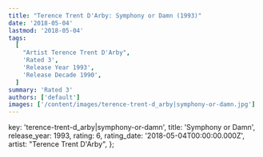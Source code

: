 ```yaml
---
title: "Terence Trent D'Arby: Symphony or Damn (1993)"
date: '2018-05-04'
lastmod: '2018-05-04'
tags:
  [
    "Artist Terence Trent D'Arby",
    'Rated 3',
    'Release Year 1993',
    'Release Decade 1990',
  ]
summary: 'Rated 3'
authors: ['default']
images: ['/content/images/terence-trent-d_arby|symphony-or-damn.jpg']
---
```


  key: 'terence-trent-d_arby|symphony-or-damn',
  title: 'Symphony or Damn',
  release_year: 1993,
  rating: 6,
  rating_date: '2018-05-04T00:00:00.000Z',
  artist: "Terence Trent D'Arby",
};

<MusicRating data={data} />
